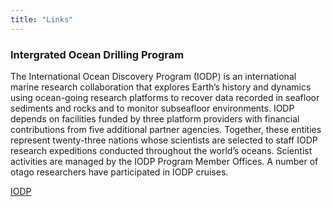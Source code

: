 ```yaml
---
title: "Links"
---
```



### Intergrated Ocean Drilling Program

The International Ocean Discovery Program (IODP) is an international marine research collaboration that explores Earth's history and dynamics using ocean-going research platforms to recover data recorded in seafloor sediments and rocks and to monitor subseafloor environments. IODP depends on facilities funded by three platform providers with financial contributions from five additional partner agencies. Together, these entities represent twenty-three nations whose scientists are selected to staff IODP research expeditions conducted throughout the world's oceans. Scientist activities are managed by the IODP Program Member Offices. A number of otago researchers have participated in IODP cruises.

[IODP](https://www.iodp.org/)

